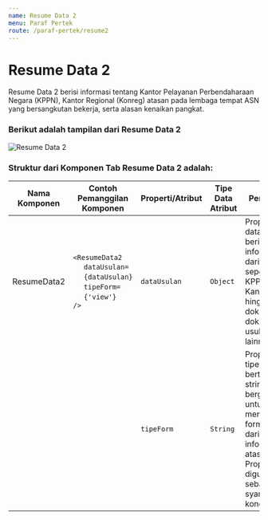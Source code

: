 ```yaml
---
name: Resume Data 2
menu: Paraf Pertek
route: /paraf-pertek/resume2
---
```


# Resume Data 2

Resume Data 2 berisi informasi tentang
Kantor Pelayanan Perbendaharaan Negara (KPPN),
Kantor Regional (Konreg) 
atasan pada lembaga tempat ASN yang bersangkutan bekerja, serta
alasan kenaikan pangkat.

### Berikut adalah tampilan dari Resume Data 2

![Resume Data 2](../../src/img/paraf-pertek/StepOnePP_ResumeData2.png)

### Struktur dari Komponen Tab Resume Data 2 adalah:

| Nama Komponen        | Contoh Pemanggilan <br/> Komponen                                                                                                                                                                                                          | Properti/Atribut   | Tipe Data <br/> Atribut | Penjelasan                                                                                                                                                                                               |
| -------------        | ------------------------------------------------------------------------------------------------------------------------------------------------------------------------------------------------------------------------------------------ | ------------------ | ----------------------- | -------------------------------------------------------------------------------------------------------------------------------------------------------------------------------------------------------- |
| ResumeData2          |`<ResumeData2` <br/> &nbsp;&nbsp;&nbsp;&nbsp;&nbsp;`dataUsulan=` <br/> &nbsp;&nbsp;&nbsp;&nbsp;&nbsp;`{dataUsulan}` <br/> &nbsp;&nbsp;&nbsp;&nbsp;&nbsp;`tipeForm=` <br/> &nbsp;&nbsp;&nbsp;&nbsp;&nbsp;`{'view'}`<br/> `/>`                | `dataUsulan`       | `Object`                | Properti dataUsulan berisi informasi <br/> dari ASN seperti KPPN, Kanreg, <br/> hingga dokumen-dokumen usulan lainnya.                                                                                   |
|                      |                                                                                                                                                                                                                                            | `tipeForm`         | `String`                | Properti tipeForm bertipe data string, berguna <br/> untuk menampilkan form data dari informasi atasan. <br/> Properti ini digunakan sebagai syarat dari kondisi.                                        |                                                                                                                                           
